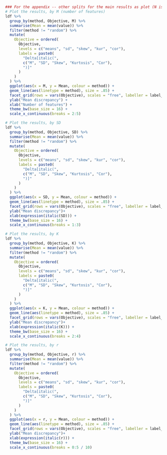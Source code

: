 # 

```r
### For the appendix -- other splits for the main results as plot (N is most important)
# Plot the results, by M (number of features)
ldf %>% 
  group_by(method, Objective, M) %>% 
  summarise(Mean = mean(value)) %>% 
  filter(method != "random") %>% 
  mutate(
    Objective = ordered(
      Objective, 
      levels = c("means", "sd", "skew", "kur", "cor"),
      labels = paste0(
        "Delta[italic(",
        c("M", "SD", "Skew", "Kurtosis", "Cor"),
        ")]"
      )
    ) 
  ) %>% 
  ggplot(aes(x = M, y = Mean, colour = method)) + 
  geom_line(aes(linetype = method), size = .85) + 
  facet_grid(rows = vars(Objective), scales = "free", labeller = label_parsed) + 
  ylab("Mean discrepancy") +
  xlab("Number of features") +
  theme_bw(base_size = 16) + 
  scale_x_continuous(breaks = 2:5)
```

```r
# Plot the results, by SD
ldf %>% 
  group_by(method, Objective, SD) %>% 
  summarise(Mean = mean(value)) %>% 
  filter(method != "random") %>% 
  mutate(
    Objective = ordered(
      Objective, 
      levels = c("means", "sd", "skew", "kur", "cor"),
      labels = paste0(
        "Delta[italic(",
        c("M", "SD", "Skew", "Kurtosis", "Cor"),
        ")]"
      )
    ) 
  ) %>% 
  ggplot(aes(x = SD, y = Mean, colour = method)) + 
  geom_line(aes(linetype = method), size = .85) + 
  facet_grid(rows = vars(Objective), scales = "free", labeller = label_parsed) + 
  ylab("Mean discrepancy")+
  xlab(expression(italic(SD))) +
  theme_bw(base_size = 16) + 
  scale_x_continuous(breaks = 1:3)
```

```r
# Plot the results, by K
ldf %>% 
  group_by(method, Objective, K) %>% 
  summarise(Mean = mean(value)) %>% 
  filter(method != "random") %>% 
  mutate(
    Objective = ordered(
      Objective, 
      levels = c("means", "sd", "skew", "kur", "cor"),
      labels = paste0(
        "Delta[italic(",
        c("M", "SD", "Skew", "Kurtosis", "Cor"),
        ")]"
      )
    ) 
  ) %>% 
  ggplot(aes(x = K, y = Mean, colour = method)) + 
  geom_line(aes(linetype = method), size = .85) + 
  facet_grid(rows = vars(Objective), scales = "free", labeller = label_parsed) + 
  ylab("Mean discrepancy")+
  xlab(expression(italic(K))) +
  theme_bw(base_size = 16) + 
  scale_x_continuous(breaks = 2:4)
```

```r
# Plot the results, by r
ldf %>% 
  group_by(method, Objective, r) %>% 
  summarise(Mean = mean(value)) %>% 
  filter(method != "random") %>% 
  mutate(
    Objective = ordered(
      Objective, 
      levels = c("means", "sd", "skew", "kur", "cor"),
      labels = paste0(
        "Delta[italic(",
        c("M", "SD", "Skew", "Kurtosis", "Cor"),
        ")]"
      )
    ) 
  ) %>% 
  ggplot(aes(x = r, y = Mean, colour = method)) + 
  geom_line(aes(linetype = method), size = .85) + 
  facet_grid(rows = vars(Objective), scales = "free", labeller = label_parsed) + 
  ylab("Mean discrepancy")+
  xlab(expression(italic(r))) +
  theme_bw(base_size = 16) + 
  scale_x_continuous(breaks = 0:5 / 10)
```